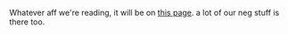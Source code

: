 Whatever aff we're reading, it will be on [[2012-2013 - Dowling Catholic (IA) - Jon Langel & Simon Sheaff|this page]]. a lot of our neg stuff is there too.
